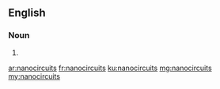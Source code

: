 ==English==

===Noun===
{{head|en}}

# {{plural of|nanocircuit}}

[[ar:nanocircuits]]
[[fr:nanocircuits]]
[[ku:nanocircuits]]
[[mg:nanocircuits]]
[[my:nanocircuits]]